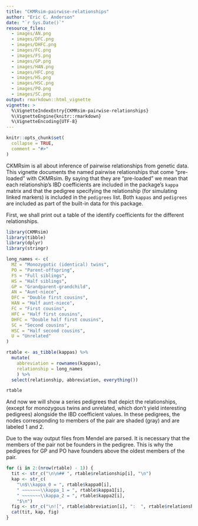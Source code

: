 ```yaml
---
title: "CKMRsim-pairwise-relationships"
author: "Eric C. Anderson"
date: "`r Sys.Date()`"
resource_files:
  - images/AN.png
  - images/DFC.png
  - images/DHFC.png
  - images/FC.png
  - images/FS.png
  - images/GP.png
  - images/HAN.png
  - images/HFC.png
  - images/HS.png
  - images/HSC.png
  - images/PO.png
  - images/SC.png
output: rmarkdown::html_vignette
vignette: >
  %\VignetteIndexEntry{CKMRsim-pairwise-relationships}
  %\VignetteEngine{knitr::rmarkdown}
  %\VignetteEncoding{UTF-8}
---
```


```r
knitr::opts_chunk$set(
  collapse = TRUE,
  comment = "#>"
)
```

CKMRsim is all about inference of pairwise relationships from genetic data. This vignette documents
the named pairwise relationships that come "pre-loaded" with CKMRsim.  By saying that they are
"pre-loaded" we mean that each relationship's IBD coefficients are included in the package's
`kappa` matrix and that the pedigree specifying the relationship (for simulating linked markers)
is included in the `pedigrees` list. Both `kappas` and `pedigrees` are included
as part of the built-in data for this package.

First, we shall print out a table of the identify coefficients for the different 
relationships.  
```r
library(CKMRsim)
library(tibble)
library(dplyr)
library(stringr)

long_names <- c(
  MZ = "Monozygotic (identical) twins",
  PO = "Parent-offspring",
  FS = "Full siblings",
  HS = "Half siblings",
  GP = "Grandparent-grandchild",
  AN = "Aunt-niece",
  DFC = "Double first cousins",
  HAN = "Half aunt-niece",
  FC = "First cousins",
  HFC = "Half first cousins",
  DHFC = "Double half first cousins",
  SC = "Second cousins",
  HSC = "Half second cousins",
  U = "Unrelated"
)

rtable <- as_tibble(kappas) %>%
  mutate(
    abbreviation = rownames(kappas),
    relationship = long_names
    ) %>%
  select(relationship, abbreviation, everything())

rtable
```

And now we will show a series pedigrees that depict the relationships, 
(except for monozygous twins and unrelated, which don't yield interesting
pedigrees) alongside the IBD
coefficient values. In these pedigrees,
the nodes corresponding to members of the pair are shaded (gray) and are labeled 1 and 2.

Due to the way output files from Mendel are parsed.  It is necessary that the members of the
pair not be founders in the pedigree.  This is why the pedigrees for GP and PO have
founders above the oldest members of the pair.


```r
for (i in 2:(nrow(rtable) - 1)) {
  tit <- str_c("\n\n## ", rtable$relationship[i], "\n")
  kap <- str_c(
    "\n$\\kappa_0 = ", rtable$kappa0[i], 
    " ~~~~~~~\\kappa_1 = ", rtable$kappa1[i], 
    " ~~~~~~~\\kappa_2 = ", rtable$kappa2[i], 
    "$\n")
  fig <- str_c("\n![", rtable$abbreviation[i], ":  ", rtable$relationship[i], "](images/", rtable$abbreviation[i],  ".png)\n\n")
  cat(tit, kap, fig)
}
```

